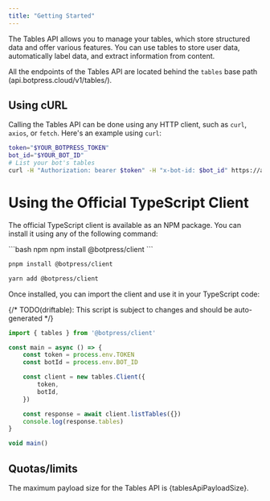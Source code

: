 ```yaml
---
title: "Getting Started"
---
```



The Tables API allows you to manage your tables, which store structured data and offer various features. You can use tables to store user data, automatically label data, and extract information from content. 

All the endpoints of the Tables API are located behind the `tables` base path (api.botpress.cloud/v1/tables/).

## Using cURL

Calling the Tables API can be done using any HTTP client, such as `curl`, `axios`, or `fetch`. Here's an example using `curl`:

```bash
token="$YOUR_BOTPRESS_TOKEN"
bot_id="$YOUR_BOT_ID"
# List your bot's tables
curl -H "Authorization: bearer $token" -H "x-bot-id: $bot_id" https://api.botpress.cloud/v1/tables
```

# Using the Official TypeScript Client

The official TypeScript client is available as an NPM package. You can install it using any of the following command:

<CodeGroup>
```bash npm
npm install @botpress/client
```

```bash pnpm
pnpm install @botpress/client
```

```bash yarn
yarn add @botpress/client
```
</CodeGroup>

Once installed, you can import the client and use it in your TypeScript code:

{/* TODO(driftable): This script is subject to changes and should be auto-generated */}
```ts
import { tables } from '@botpress/client'

const main = async () => {
    const token = process.env.TOKEN
    const botId = process.env.BOT_ID

    const client = new tables.Client({
        token,
        botId,
    })

    const response = await client.listTables({})
    console.log(response.tables)
}

void main()
```

## Quotas/limits

The maximum payload size for the Tables API is {tablesApiPayloadSize}.
